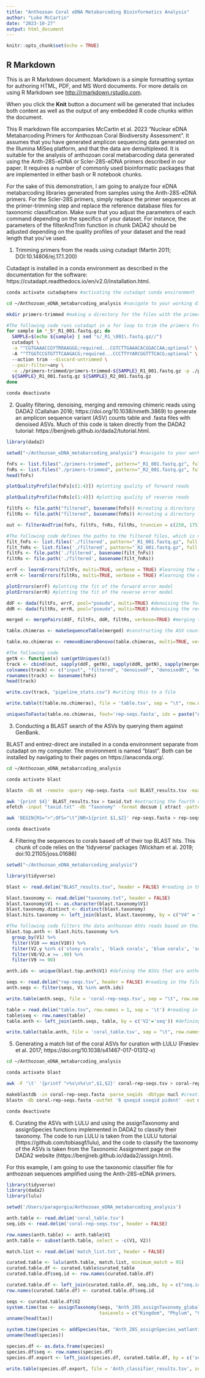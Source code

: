 ```yaml
---
title: "Anthozoan Coral eDNA Metabarcoding Bioinformatics Analysis"
author: "Luke McCartin"
date: "2023-10-27"
output: html_document
---
```


```r
knitr::opts_chunk$set(echo = TRUE)
```

## R Markdown

This is an R Markdown document. Markdown is a simple formatting syntax for authoring HTML, PDF, and MS Word documents. For more details on using R Markdown see <http://rmarkdown.rstudio.com>.

When you click the **Knit** button a document will be generated that includes both content as well as the output of any embedded R code chunks within the document.

This R markdown file accompanies McCartin et al. 2023 "Nuclear eDNA Metabarcoding Primers for Anthozoan Coral Biodiversity Assessment". It assumes that you have generated amplicon sequencing data generated on the Illumina MiSeq platform, and that the data are demultiplexed. It is suitable for the analysis of anthozoan coral metabarcoding data generated using the Anth-28S-eDNA or Scler-28S-eDNA primers described in our paper. It requires a number of commonly used bioinformatic packages that are implemented in either bash or R notebook chunks.

For the sake of this demonstration, I am going to analyze four eDNA metabarcoding libraries generated from samples using the Anth-28S-eDNA primers. For the Scler-28S primers, simply replace the primer sequences at the primer-trimming step and replace the reference database files for taxonomic classification. Make sure that you adjust the parameters of each command depending on the specifics of your dataset. For instance, the parameters of the filterAndTrim function in chunk DADA2 should be adjusted depending on the quality profiles of your dataset and the read length that you've used.

1. Trimming primers from the reads using cutadapt (Martin 2011; DOI:10.14806/ej.17.1.200) 

Cutadapt is installed in a conda environment as described in the documentation for the software: https://cutadapt.readthedocs.io/en/v2.0/installation.html.

```zsh
conda activate cutadaptenv #activating the cutadapt conda environment

cd ~/Anthozoan_eDNA_metabarcoding_analysis #navigate to your working directory here

mkdir primers-trimmed #making a directory for the files with the primers trimmed

#The following code runs cutadapt in a for loop to trim the primers from the reads using the default parameters.
for sample in *_S*_R1_001.fastq.gz; do
  SAMPLE=$(echo ${sample} | sed "s/_R1_\001\.fastq.gz//")
  cutadapt \
  -a "^CGTGAAACCGYTRRAAGGG;required...CGTCTTGAAACACGGACCAA;optional" \ #for Scler-28S: "^AKGGAAACGAATGGRCTMAG;required...CTTGAAACACGGACCAAGGA;optional" 
  -A "^TTGGTCCGTGTTTCAAGACG;required...CCCTTYYARCGGTTTCACG;optional" \ #for Scler-28S: "^TCCTTGGTCCGTGTTTCAAG;required...CTKAGYCCATTCGTTTCCMT;optional"
  --action trim --discard-untrimmed \
  --pair-filter=any \
  -o ./primers-trimmed/primers-trimmed-${SAMPLE}_R1_001.fastq.gz -p ./primers-trimmed/primers-trimmed-${SAMPLE}_R2_001.fastq.gz \
  ${SAMPLE}_R1_001.fastq.gz ${SAMPLE}_R2_001.fastq.gz
done

conda deactivate
```

2. Quality filtering, denoising, merging and removing chimeric reads using DADA2 (Callahan 2016; https://doi.org/10.1038/nmeth.3869) to generate an amplicon sequence variant (ASV) counts table and .fasta files with denoised ASVs. Much of this code is taken directly from the DADA2 tutorial: https://benjjneb.github.io/dada2/tutorial.html.

```r
library(dada2)

setwd("~/Anthozoan_eDNA_metabarcoding_analysis") #navigate to your working directory here

fnFs <- list.files("./primers-trimmed", pattern="_R1_001.fastq.gz", full.names=TRUE) #listing and define the fastq.gz files with trimmed, forward reads
fnRs <- list.files("./primers-trimmed", pattern="_R2_001.fastq.gz", full.names=TRUE) #listing and define the fastq.gz files with trimmed, reverse reads
head(fnFs)

plotQualityProfile(fnFs[c(1:4)]) #plotting quality of forward reads

plotQualityProfile(fnRs[c(1:4)]) #plotting quality of reverse reads

filtFs <- file.path("filtered", basename(fnFs)) #creating a directory for the filtered forward reads
filtRs <- file.path("filtered", basename(fnRs)) #creating a directory for the filtered reverse reads

out <- filterAndTrim(fnFs, filtFs, fnRs, filtRs, truncLen = c(250, 175), verbose = TRUE) #quality filtering the reads and truncating them to 250 (forward) and 175 (reverse) bp based off of their quality profiles

#The following code defines the paths to the filtered files, which is necessary in case some sequence files have no reads that pass the filter (reasonable for negative control samples).
filt_fnFs <- list.files('./filtered', pattern="_R1_001.fastq.gz", full.names=TRUE)
filt_fnRs <- list.files('./filtered', pattern="_R2_001.fastq.gz", full.names=TRUE)
filtFs <- file.path('./filtered', basename(filt_fnFs))
filtRs <- file.path('./filtered', basename(filt_fnRs))

errF <- learnErrors(filtFs, multi=TRUE, verbose = TRUE) #learning the error models for the forward, filtered reads
errR <- learnErrors(filtRs, multi=TRUE, verbose = TRUE) #learning the error models for the reverse, filtered reads

plotErrors(errF) #plotting the fit of the forward error model
plotErrors(errR) #plotting the fit of the reverse error model

ddF <- dada(filtFs, errF, pool="pseudo", multi=TRUE) #denoising the forward reads
ddR <- dada(filtRs, errR, pool="pseudo", multi=TRUE) #denoising the reverse reads

merged <- mergePairs(ddF, filtFs, ddR, filtRs, verbose=TRUE) #merging the read pairs

table.chimeras <- makeSequenceTable(merged) #constructing the ASV counts table

table.no.chimeras <- removeBimeraDenovo(table.chimeras, multi=TRUE, verbose=TRUE) #removing chimeric ASVs

#The following code 
getN <- function(x) sum(getUniques(x))
track <- cbind(out, sapply(ddF, getN), sapply(ddR, getN), sapply(merged, getN), rowSums(table.no.chimeras))
colnames(track) <- c("input", "filtered", "denoisedF", "denoisedR", "merged", "nonchim")
rownames(track) <- basename(fnFs)
head(track)

write.csv(track, "pipeline_stats.csv") #writing this to a file

write.table(t(table.no.chimeras), file = 'table.tsv', sep = "\t", row.names = TRUE, col.names=NA, quote=FALSE) #writing the ASV counts table to a file

uniquesToFasta(table.no.chimeras, fout='rep-seqs.fasta', ids = paste("ASV",1:ncol(table.no.chimeras),sep="_")) #writing the ASVS to a .fasta file as well
```

3. Conducting a BLAST search of the ASVs by querying them against GenBank.

BLAST and entrez-direct are installed in a conda environment separate from cutadapt on my computer. The environment is named "blast". Both can be installed by navigating to their pages on https://anaconda.org/.

```zsh
cd ~/Anthozoan_eDNA_metabarcoding_analysis

conda activate blast

blastn -db nt -remote -query rep-seqs.fasta -out BLAST_results.tsv -max_target_seqs 10 -outfmt "6 qseqid qlen sseqid staxids slen sstart send length pident evalue"

awk '{print $4}' BLAST_results.tsv > taxid.txt #extracting the fourth column, which contains the subject taxonomy ids of each subject sequence
efetch -input "taxid.txt" -db "Taxonomy" -format docsum | xtract -pattern DocumentSummary -element Id Division Genus Species > taxonomy.txt #returning the taxonomic identifications of for each taxonomy id #

awk 'BEGIN{RS=">";OFS="\t"}NR>1{print $1,$2}' rep-seqs.fasta > rep-seqs.tsv

conda deactivate
```

4. Filtering the sequences to corals based off of their top BLAST hits. This chunk of code relies on the 'tidyverse' packages (Wickham et al. 2019; doi:10.21105/joss.01686)

```r
setwd("~/Anthozoan_eDNA_metabarcoding_analysis")

library(tidyverse)

blast <- read.delim("BLAST_results.tsv", header = FALSE) #reading in the blast results

blast.taxonomy <- read.delim("taxonomy.txt", header = FALSE)
blast.taxonomy$V1 <- as.character(blast.taxonomy$V1)
blast.taxonomy.distinct <- distinct(blast.taxonomy)
blast.hits.taxonomy <- left_join(blast, blast.taxonomy, by = c("V4" = "V1")) #merging the blast hits with their taxonomic identities

#The following code filters the data anthozoan ASVs reads based on their top BLAST hit (smallest e-value), a percent identity of 90% to a coral and a coverage across the queried sequence of 90%.
blast.top.anth <- blast.hits.taxonomy %>% 
  group_by(V1) %>%
  filter(V10 == min(V10)) %>%
  filter(V2.y %in% c('stony corals', 'black corals', 'blue corals', 'soft corals')) %>%
  filter(V8/V2.x >= .90) %>%
  filter(V9 >= 90)

anth.ids <- unique(blast.top.anth$V1) #defining the ASVs that are anthozoan corals

seqs <- read.delim("rep-seqs.tsv", header = FALSE) #reading in the file with the ASV sequences
anth.seqs <- filter(seqs, V1 %in% anth.ids)

write.table(anth.seqs, file = 'coral-rep-seqs.tsv', sep = "\t", row.names = FALSE, col.names = FALSE, quote = FALSE) #writing the sequences that are coral and their names for creating a BLAST database to be used with LULU

table = read.delim("table.tsv", row.names = 1, sep = '\t') #reading in the ASV counts table
table$seq <- row.names(table)
table.anth <- left_join(anth.seqs, table, by = c('V2'='seq')) #defining the table with only Anthozoan coral ASVs

write.table(table.anth, file = 'coral_table.tsv', sep = "\t", row.names = FALSE, col.names=TRUE, quote=FALSE) #write this coral table to file
```

5. Generating a match list of the coral ASVs for curation with LULU (Frøslev et al. 2017; https://doi.org/10.1038/s41467-017-01312-x)

```zsh
cd ~/Anthozoan_eDNA_metabarcoding_analysis

conda activate blast

awk -F '\t' '{printf ">%s\n%s\n",$1,$2}' coral-rep-seqs.tsv > coral-rep-seqs.fasta #converting the coral seqs in a .tsv format to a .fasta file

makeblastdb -in coral-rep-seqs.fasta -parse_seqids -dbtype nucl #creating a matchlist by first creating a BLAST database...
blastn -db coral-rep-seqs.fasta -outfmt '6 qseqid sseqid pident' -out match_list.txt -qcov_hsp_perc 80 -query coral-rep-seqs.fasta #...and then conducting a BLAST search on the sequences against one another

conda deactivate
```

6. Curating the ASVs with LULU and using the assignTaxonomy and assignSpecies functions implemented in DADA2 to classify their taxonomy. The code to run LULU is taken from the LULU tutorial (https://github.com/tobiasgf/lulu), and the code to classify the taxonomy of the ASVs is taken from the Taxonomic Assignment page on the DADA2 website (https://benjjneb.github.io/dada2/assign.html).

For this example, I am going to use the taxonomic classifier file for anthozoan sequences amplified using the Anth-28S-eDNA primers.

```r
library(tidyverse)
library(dada2)
library(lulu)

setwd('/Users/paragorgia/Anthozoan_eDNA_metabarcoding_analysis')

anth.table <- read.delim('coral_table.tsv')
seq.ids <- read.delim('coral-rep-seqs.tsv', header = FALSE)

row.names(anth.table) <- anth.table$V1
anth.table <- subset(anth.table, select = -c(V1, V2))

match.list <- read.delim('match_list.txt', header = FALSE)

curated.table <- lulu(anth.table, match.list, minimum_match = 95)
curated.table.df <- curated.table$curated_table
curated.table.df$seq.id <- row.names(curated.table.df)

curated.table.df <- left_join(curated.table.df, seq.ids, by = c("seq.id" = "V1"))
row.names(curated.table.df) <- curated.table.df$seq.id

seqs <- curated.table.df$V2
system.time(tax <- assignTaxonomy(seqs, "Anth_28S_assignTaxonomy_global_20231024.fasta", multi=TRUE, minBoot = 80,
                                  taxLevels = c("Kingdom", "Phylum", "Class", "Order", "Family", "Genus"))) #classifying to the genus level with assignTaxonomy
unname(head(tax))

system.time(species <- addSpecies(tax, "Anth_28S_assignSpecies_watlantic_20230912.fasta", allowMultiple=TRUE)) #finding 100% matches to our reference database of Gulf of Mexico corals with assignSpecies
unname(head(species))

species.df <- as.data.frame(species)
species.df$seq <- row.names(species.df)
species.df.export <- left_join(species.df, curated.table.df, by = c('seq' = 'V2'))

write.table(species.df.export, file = 'Anth_classifier_results.tsv', sep = "\t", row.names = FALSE, quote=FALSE) #writing the ASV counts table with the taxonomic classifications of each coral ASV
```
